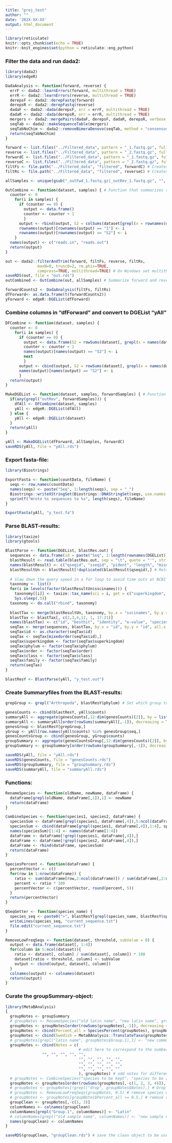 ---
title: "proj_test"
author: ""
date: '202X-XX-XX'
output: html_document
---

```{r setup, include=FALSE}
library(reticulate)
knitr::opts_chunk$set(echo = TRUE)
knitr::knit_engines$set(python = reticulate::eng_python)
```

### Filter the data and run dada2:
```{r}
library(dada2)
library(edgeR)

DadaAnalysis <- function(forward, reverse) {
  errF <- dada2::learnErrors(forward, multithread = TRUE)
  errR <- dada2::learnErrors(reverse, multithread = TRUE)
  derepsF <- dada2::derepFastq(forward)
  derepsR <- dada2::derepFastq(reverse)
  dadaF <- dada2::dada(derepsF, err = errF, multithread = TRUE)
  dadaR <- dada2::dada(derepsR, err = errR, multithread = TRUE)
  mergers <- dada2::mergePairs(dadaF, derepsF, dadaR, derepsR, verbose = TRUE)
  seqTab <- dada2::makeSequenceTable(mergers)
  seqTabNoChim <- dada2::removeBimeraDenovo(seqTab, method = "consensus", multithread = TRUE, verbose = TRUE)
  return(seqTabNoChim)
}

forward <- list.files("../Filtered_data", pattern = "_1.fastq.gz", full.names = TRUE) # Gets all the names ending with _1 with "full" path
reverse <- list.files("../Filtered_data", pattern = "_2.fastq.gz", full.names = TRUE) # Gets -"- ending with _2
forwardC <- list.files("../Filtered_data", pattern = "_1.fastq.gz", full.names = FALSE) # Gets all names ending with _1 without full path
reverseC <- list.files("../Filtered_data", pattern = "_2.fastq.gz", full.names = FALSE) # Gets -"- ending with _2
filtFs <- file.path("../Filtered_data", "filtered", forwardC) # Creates paths for filtered forward reads
filtRs <- file.path("../Filtered_data", "filtered", reverseC) # Creates paths for filtered reverse reads

allSamples <- unique(gsub("_outFwd_1.fastq.gz|_outRev_1.fastq.gz", "", forwardC))

OutCombine <- function(dataset, samples) { # Function that summarizes rows of forward and reverse counts in the "out"-object
  counter <- 0
    for(i in samples) {
      if (counter == 0) {
        output <- data.frame()
        counter <- counter + 1
        }
      output <- rbind(output, S2 = colSums(dataset[grepl(x = rownames(dataset), pattern = i),]))
      rownames(output)[rownames(output) == "1"] <- i
      rownames(output)[rownames(output) == "S2"] <- i
    }
  names(output) <- c("reads.in", "reads.out")
  return(output)
}

out <- dada2::filterAndTrim(forward, filtFs, reverse, filtRs,
              maxN=0, truncQ=2, rm.phix=TRUE,
              compress=TRUE, multithread=TRUE) # On Windows set multithread=FALSE # maxEE=c(2,3),
saveRDS(out, file = "out.rds")
outCombined <- OutCombine(out, allSamples) # Summarize forward and reverse for every sample

forwardCounts2 <- DadaAnalysis(filtFs, filtRs)
dfForward<- as.data.frame(t(forwardCounts2))
yForward <- edgeR::DGEList(dfForward)
```

### Combine columns in "dfForward" and convert to DGEList "yAll"
```{r}
DFCombine <- function(dataset, samples) {
  counter <- 0
    for(i in samples) {
      if (counter == 0) {
        output <- data.frame(S2 = rowSums(dataset[, grepl(x = names(dataset), pattern = i)]))
        counter <- counter + 1
        names(output)[names(output) == "S2"] <- i
        next
        }
      output <- cbind(output, S2 = rowSums(dataset[, grepl(x = names(dataset), pattern = i)]))
      names(output)[names(output) == "S2"] <- i
      }
  return(output)
}

MakeDGEList <- function(dataset, samples, forwardSamples) { # Function that combines forward and reverse runs if reverse runs are present
  if(any(grepl("outRev", forwardSamples))) {
    dfAll <- DFCombine(dataset, samples)
    yAll <- edgeR::DGEList(dfAll)
  } else {
    yAll <- edgeR::DGEList(dataset)
  }
  return(yAll)
}

yAll <- MakeDGEList(dfForward, allSamples, forwardC)
saveRDS(yAll, file = "yAll.rds")
```

### Export fasta-file:
```{r}
library(Biostrings)

ExportFasta <- function(countData, fileName) {
  seqs <- row.names(countData)
  names(seqs) <- paste("Seq", 1:length(seqs), sep = "_")
  Biostrings::writeXStringSet(Biostrings::DNAStringSet(seqs, use.names = TRUE), fileName)
  sprintf("Wrote %s sequences to %s", length(seqs), fileName) 
}

ExportFasta(yAll, "y_test.fa")
```

### Parse BLAST-results:
```{r}
library(taxize)
library(gtools)

BlastParse <- function(DGEList, blastRes.out) {
  sequences <- data.frame(id = paste("Seq", 1:length(rownames(DGEList)), sep = "_"), seq = row.names(DGEList))
  blastResult <- read.table(blastRes.out, sep = "\t", quote = "'", stringsAsFactors = FALSE)
  names(blastResult) <- c("qseqid", "sseqid", "pident", "length", "mismatch", "gapopen", "qstart", "qend", "sstart", "send", "evalue", "bitscore", "staxids", "sscinames", "scomnames")
  blastResultUn <- blastResult[!duplicated(blastResult$qseqid),] # Retain only best hits
  
  # Slow down the query speed in a for loop to avoid time outs at NCBI
  taxonomy <- list()
  for(i in levels(factor(blastResultUn$sscinames))) {
    taxonomy[[i]] <- taxize::tax_name(sci = i, get = c("superkingdom", "phylum", "order", "class", "family"), db = "ncbi")
    Sys.sleep(.5)}
  taxonomy <- do.call("rbind", taxonomy)
  
  blastTax <- merge(blastResultUn, taxonomy, by.x = "sscinames", by.y = "query", all.x = TRUE)
  blastTax <- blastTax[, c(2,3,4,12, 1, 17:21)]
  names(blastTax) <- c("id", "besthit", "identity", "e-value", "species", "superkingdom", "phylum", "order", "class", "family")
  seqTax <- merge(sequences, blastTax, by.x = "id", by.y = "id", all.x = TRUE)
  seqTax$id <- as.character(seqTax$id)
  seqTax <- seqTax[mixedorder(seqTax$id),]
  seqTax$superkingdom <- factor(seqTax$superkingdom)
  seqTax$phylum <- factor(seqTax$phylum)
  seqTax$order <- factor(seqTax$order)
  seqTax$class <- factor(seqTax$class)
  seqTax$family <- factor(seqTax$family)
  return(seqTax)
}

blastResY <- BlastParse(yAll, "y_test.out")
```

### Create Summaryfiles from the BLAST-results:
```{r}
grepGroup <- grepl("Arthropoda", blastResY$phylum) # Set which group to put in "groupSummary"

genesCounts <- cbind(blastResY, yAll$counts)
summaryAll <- aggregate(genesCounts[,12:dim(genesCounts)[2]], by = list(genesCounts$species), FUN = sum)
summaryAll <- summaryAll[order(rowSums(summaryAll[,-1]), decreasing = TRUE),]
genesGroup <- blastResY[grepGroup,]
yGroup <- yAll[row.names(yAll$counts) %in% genesGroup$seq,]
genesCountsGroup <- cbind(genesGroup, yGroup$counts)
groupSummary <- aggregate(genesCountsGroup[,12:dim(genesCounts)[2]], by = list(genesCountsGroup$species), FUN=sum)
groupSummary <- groupSummary[order(rowSums(groupSummary[,-1]), decreasing = TRUE),]

saveRDS(yAll, file = "yAll.rds")
saveRDS(genesCounts, file = "genesCounts.rds")
saveRDS(groupSummary, file = "groupSummary.rds")
saveRDS(summaryAll, file = "summaryAll.rds")
```

### Functions:
```{r}
RenameSpecies <- function(oldName, newName, dataFrame) {
  dataFrame[grepl(oldName, dataFrame[,1]),1] <- newName
  return(dataFrame)
}

CombineSpecies <- function(species1, species2, dataFrame) {
  speciesSum <- dataFrame[grepl(species1, dataFrame[,4]),5:ncol(dataFrame)] + dataFrame[grepl(species2, dataFrame[,4]),5:ncol(dataFrame)]
  speciesSum <- cbind(dataFrame[grepl(species1, dataFrame[,4]),1:4], speciesSum)
  names(speciesSum)[1:4] <- names(dataFrame[1:4])
  dataFrame <- dataFrame[!grepl(species1, dataFrame[,4]),]
  dataFrame <- dataFrame[!grepl(species2, dataFrame[,4]),]
  dataFrame <- rbind(dataFrame, speciesSum)
  return(dataFrame)
}

SpeciesPercent <- function(dataFrame) {
  percentVector <- c()
  for(row in 1:nrow(dataFrame)) {
    ratio <- sum(dataFrame[row,2:ncol(dataFrame)]) / sum(dataFrame[,2:ncol(dataFrame)])
    percent <- ratio * 100
    percentVector <- c(percentVector, round(percent, 5))
  }
  return(percentVector)
}

QSeqGetter <- function(species_name) {
  species_seq <- paste0(">", blastResY[grepl(species_name, blastResY$species),1], "\n", blastResY[grepl(species_name, blastResY$species),2])
  writeLines(species_seq, "current_sequence.txt")
  file.edit("current_sequence.txt")
}

RemoveLowFreqSeqs <- function(dataset, threshold, subValue = 0) {
  output <- data.frame(dataset[, 1:4])
  for(column in 5:ncol(dataset)){
    ratio <- dataset[, column] / sum(dataset[, column]) * 100
    dataset[ratio < threshold, column] <- subValue
    output <- cbind(output, dataset[, column])
  }
  colnames(output) <- colnames(dataset)
  return(output)
}
```

### Curate the groupSummary-object:
```{r}
library(MetaBAnalysis)
{
  groupNotes <- groupSummary
  # groupNotes <- RenameSpecies("old latin name", "new latin name", groupNotes)
  groupNotes <- groupNotes[order(rowSums(groupNotes[,-1]), decreasing = TRUE),]
  groupNotes <- cbind(Percent_all = SpeciesPercent(groupNotes), groupNotes)
  groupNotes <- cbind(Swedish = MetaBAnalysis::TranslateTaxa(groupNotes$Group.1), groupNotes)
  # groupNotes[grepl("latin name", groupNotes$Group.1),1] <- "new common name"
  groupNotes <- cbind(Notes = c(
                                # edit here to correspond to the number of species in the groupSummary-object
				"", "", "", "", "",
                                "", "", "", "", "",
                                "", "", "", "", "",
                                "", "", "", "", ""
                                ), groupNotes) # add notes for different species
  # groupNotes <- CombineSpecies("species to be kept", "species to be absorbed", groupNotes)
  groupNotes <- groupNotes[order(rowSums(groupNotes[,-c(1, 2, 3, 4)]), decreasing = TRUE),]
  # groupNotes <- groupNotes[!grepl("drop", groupNotes$Notes),] # Drop all species that has the word "drop" in their notes
  # groupNotes <- RemoveLowFreqSeqs(groupNotes, 0.5) # remove species within samples below a threshold
  # groupNotes <- groupNotes[groupNotes$Percent_all >= 0.5,] # remove species from all samples below a threshold
  groupClean <- groupNotes[,-c(1, 3)]
  columnNames <- colnames(groupClean)
  columnNames[grepl("Group.1", columnNames)] <- "Latin"
  # columnNames[grepl("old sample name", columnNames)] <- "new sample name"
  names(groupClean) <- columnNames
}

saveRDS(groupClean, "groupClean.rds") # save the clean object to be used in the report
```
